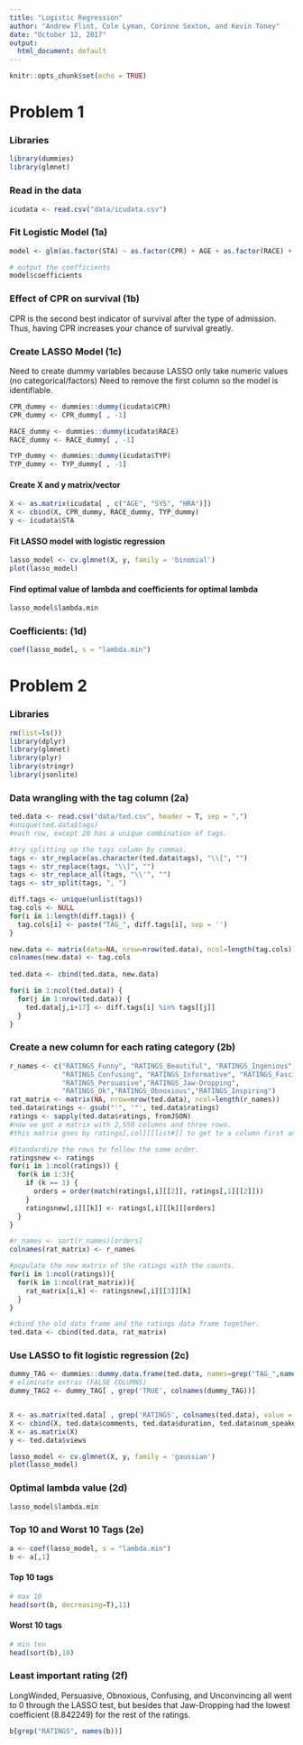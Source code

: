 ```yaml
---
title: "Logistic Regression"
author: "Andrew Flint, Cole Lyman, Corinne Sexton, and Kevin Toney"
date: "October 12, 2017"
output:
  html_document: default
---
```


```r
knitr::opts_chunk$set(echo = TRUE)
```

# Problem 1

### Libraries

```r
library(dummies)
library(glmnet)
```

### Read in the data

```r
icudata <- read.csv("data/icudata.csv")
```

### Fit Logistic Model (1a)

```r
model <- glm(as.factor(STA) ~ as.factor(CPR) + AGE + as.factor(RACE) + SYS + HRA + as.factor(TYP), icudata, family = 'binomial')

# output the coefficients
model$coefficients
```

### Effect of CPR on survival (1b)

CPR is the second best indicator of survival after the type of admission. Thus, having CPR increases your chance of survival greatly.

### Create LASSO Model (1c)

Need to create dummy variables because LASSO only take numeric values (no categorical/factors)
Need to remove the first column so the model is identifiable.

```r
CPR_dummy <- dummies::dummy(icudata$CPR)
CPR_dummy <- CPR_dummy[ , -1]

RACE_dummy <- dummies::dummy(icudata$RACE)
RACE_dummy <- RACE_dummy[ , -1]

TYP_dummy <- dummies::dummy(icudata$TYP)
TYP_dummy <- TYP_dummy[ , -1]
```

#### Create X and y matrix/vector

```r
X <- as.matrix(icudata[ , c("AGE", "SYS", "HRA")])
X <- cbind(X, CPR_dummy, RACE_dummy, TYP_dummy)
y <- icudata$STA
```


#### Fit LASSO model with logistic regression
```r
lasso_model <- cv.glmnet(X, y, family = 'binomial')
plot(lasso_model)
```

#### Find optimal value of lambda and coefficients for optimal lambda

```r
lasso_model$lambda.min
```


### Coefficients: (1d)

```r
coef(lasso_model, s = "lambda.min")
```

# Problem 2

### Libraries

```r
rm(list=ls())
library(dplyr)
library(glmnet)
library(plyr)
library(stringr)
library(jsonlite)
```

### Data wrangling with the tag column (2a)

```r
ted.data <- read.csv("data/ted.csv", header = T, sep = ",")
#unique(ted.data$tags)
#each row, except 20 has a unique combination of tags. 

#try splitting up the tags column by commas.
tags <- str_replace(as.character(ted.data$tags), "\\[", "")
tags <- str_replace(tags, "\\]", "")
tags <- str_replace_all(tags, "\\'", "")
tags <- str_split(tags, ", ")

diff.tags <- unique(unlist(tags))
tag.cols <- NULL
for(i in 1:length(diff.tags)) {
  tag.cols[i] <- paste("TAG_", diff.tags[i], sep = '')
}

new.data <- matrix(data=NA, nrow=nrow(ted.data), ncol=length(tag.cols))
colnames(new.data) <- tag.cols
 
ted.data <- cbind(ted.data, new.data)

for(i in 1:ncol(ted.data)) {
  for(j in 1:nrow(ted.data)) {
    ted.data[j,i+17] <- diff.tags[i] %in% tags[[j]]
  }
}
```

### Create a new column for each rating category (2b)

```r
r_names <- c("RATINGS_Funny", "RATINGS_Beautiful", "RATINGS_Ingenious", "RATINGS_Courageous", "RATINGS_LongWinded",
             "RATINGS_Confusing", "RATINGS_Informative", "RATINGS_Fascinating", "RATINGS_Unconvincing",
             "RATINGS_Persuasive","RATINGS_Jaw-Dropping",
             "RATINGS_Ok","RATINGS_Obnoxious","RATINGS_Inspiring")
rat_matrix <- matrix(NA, nrow=nrow(ted.data), ncol=length(r_names))
ted.data$ratings <- gsub("'", '"', ted.data$ratings)
ratings <- sapply(ted.data$ratings, fromJSON)
#now we got a matrix with 2,550 columns and three rows. 
#this matrix goes by ratings[,col][[list#]] to get to a column first and then a row

#Standardize the rows to follow the same order. 
ratingsnew <- ratings
for(i in 1:ncol(ratings)) {
  for(k in 1:3){
    if (k == 1) {
      orders = order(match(ratings[,i][[2]], ratings[,1][[2]]))
    }
    ratingsnew[,i][[k]] <- ratings[,i][[k]][orders]
  }
}

#r_names <- sort(r_names)[orders]
colnames(rat_matrix) <- r_names

#populate the new matrix of the ratings with the counts. 
for(i in 1:ncol(ratings)){
  for(k in 1:ncol(rat_matrix)){
    rat_matrix[i,k] <- ratingsnew[,i][[3]][k]
  }
}

#cbind the old data frame and the ratings data frame together. 
ted.data <- cbind(ted.data, rat_matrix)
```

### Use LASSO to fit logistic regression (2c)

```r
dummy_TAG <- dummies::dummy.data.frame(ted.data, names=grep("TAG_",names(ted.data), value=T), all=F)
# eliminate extras (FALSE COLUMNS)
dummy_TAG2 <- dummy_TAG[ , grep('TRUE', colnames(dummy_TAG))]


X <- as.matrix(ted.data[ , grep('RATINGS', colnames(ted.data), value = T)])
X <- cbind(X, ted.data$comments, ted.data$duration, ted.data$num_speaker,  dummy_TAG2)
X <- as.matrix(X)
y <- ted.data$views

lasso_model <- cv.glmnet(X, y, family = 'gaussian')
plot(lasso_model)
```

### Optimal lambda value (2d)

```r
lasso_model$lambda.min
```

### Top 10 and Worst 10 Tags (2e)

```r
a <- coef(lasso_model, s = "lambda.min")
b <- a[,1]
```

#### Top 10 tags
```r
# max 10
head(sort(b, decreasing=T),11)
```

#### Worst 10 tags
```r
# min ten
head(sort(b),10)
```

### Least important rating (2f)

LongWinded, Persuasive, Obnoxious, Confusing, and Unconvincing all went to 0 through the LASSO test, but besides that Jaw-Dropping had the lowest coefficient (8.842249) for the rest of the ratings.

```r
b[grep("RATINGS", names(b))]
```